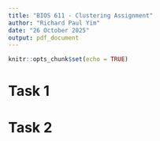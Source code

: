 ```yaml
---
title: "BIOS 611 - Clustering Assignment"
author: "Richard Paul Yim"
date: "26 October 2025"
output: pdf_document
---
```


```r
knitr::opts_chunk$set(echo = TRUE)
```

# Task 1

\begin{figure}[h!]
    \centering
    \includegraphics[width=0.8\textwidth]{task1_figure.pdf}
    \caption{This is the caption for my figure.}
    \label{fig:my_figure}
\end{figure}

# Task 2 

